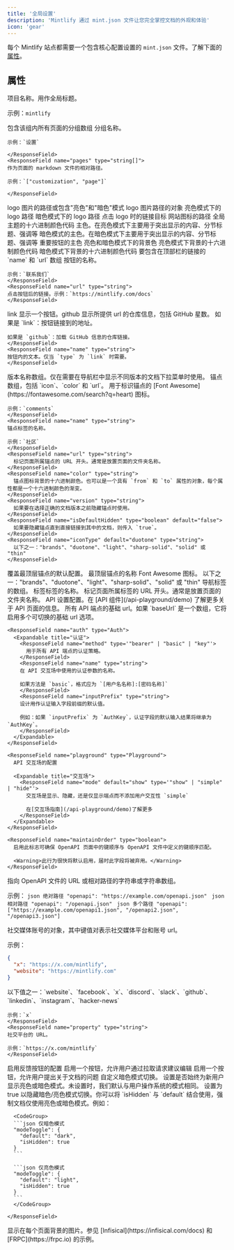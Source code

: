 ```yaml
---
title: '全局设置'
description: 'Mintlify 通过 mint.json 文件让您完全掌控文档的外观和体验'
icon: 'gear'
---
```


每个 Mintlify 站点都需要一个包含核心配置设置的 `mint.json` 文件。了解下面的[属性](#properties)。

## 属性

<ResponseField name="name" type="string" required>
项目名称。用作全局标题。

示例：`mintlify`

</ResponseField>

<ResponseField name="navigation" type="Navigation[]" required>
  包含该组内所有页面的分组数组
  <Expandable title="导航">
    <ResponseField name="group" type="string">
    分组名称。

    示例：`设置`

    </ResponseField>
    <ResponseField name="pages" type="string[]">
    作为页面的 markdown 文件的相对路径。

    示例：`["customization", "page"]`

    </ResponseField>

  </Expandable>
</ResponseField>

<ResponseField name="logo" type="string or object">
  logo 图片的路径或包含"亮色"和"暗色"模式 logo 图片路径的对象
  <Expandable title="Logo">
    <ResponseField name="light" type="string">
      亮色模式下的 logo 路径
    </ResponseField>
    <ResponseField name="dark" type="string">
      暗色模式下的 logo 路径
    </ResponseField>
    <ResponseField name="href" type="string" default="/">
      点击 logo 时的链接目标
    </ResponseField>
  </Expandable>
</ResponseField>

<ResponseField name="favicon" type="string">
  网站图标的路径
</ResponseField>

<ResponseField name="colors" type="Colors">
  全局主题的十六进制颜色代码
  <Expandable title="颜色">
    <ResponseField name="primary" type="string" required>
      主色。在亮色模式下主要用于突出显示的内容、分节标题、强调等
    </ResponseField>
    <ResponseField name="light" type="string">
      暗色模式的主色。在暗色模式下主要用于突出显示的内容、分节标题、强调等
    </ResponseField>
    <ResponseField name="dark" type="string">
      重要按钮的主色
    </ResponseField>
    <ResponseField name="background" type="object">
      亮色和暗色模式下的背景色
      <Expandable title="对象">
        <ResponseField name="light" type="string" required>
          亮色模式下背景的十六进制颜色代码
        </ResponseField>
        <ResponseField name="dark" type="string" required>
          暗色模式下背景的十六进制颜色代码
        </ResponseField>
      </Expandable>
    </ResponseField>
  </Expandable>
</ResponseField>

<ResponseField name="topbarLinks" type="TopbarLink[]">
  要包含在顶部栏的链接的 `name` 和 `url` 数组
  <Expandable title="顶部栏链接">
    <ResponseField name="name" type="string">
    按钮的名称。

    示例：`联系我们`
    </ResponseField>
    <ResponseField name="url" type="string">
    点击按钮后的链接。示例：`https://mintlify.com/docs`
    </ResponseField>

  </Expandable>
</ResponseField>

<ResponseField name="topbarCtaButton" type="Call to Action">
  <Expandable title="顶部栏号召性用语">
    <ResponseField name="type" type={'"link" or "github"'} default="link">
    link 显示一个按钮。github 显示所提供 url 的仓库信息，包括 GitHub 星数。
    </ResponseField>
    <ResponseField name="url" type="string">
    如果是 `link`：按钮链接到的地址。
    
    如果是 `github`：加载 GitHub 信息的仓库链接。
    </ResponseField>
    <ResponseField name="name" type="string">
    按钮内的文本。仅当 `type` 为 `link` 时需要。
    </ResponseField>

  </Expandable>
</ResponseField>

<ResponseField name="versions" type="string[]">
  版本名称数组。仅在需要在导航栏中显示不同版本的文档下拉菜单时使用。
</ResponseField>

<ResponseField name="anchors" type="Anchor[]">
  锚点数组，包括 `icon`、`color` 和 `url`。
  <Expandable title="锚点">
    <ResponseField name="icon" type="string">
    用于标识锚点的 [Font Awesome](https://fontawesome.com/search?q=heart) 图标。

    示例：`comments`
    </ResponseField>
    <ResponseField name="name" type="string">
    锚点标签的名称。

    示例：`社区`
    </ResponseField>
    <ResponseField name="url" type="string">
      标记页面所属锚点的 URL 开头。通常是放置页面的文件夹名称。
    </ResponseField>
    <ResponseField name="color" type="string">
      锚点图标背景的十六进制颜色。也可以是一个具有 `from` 和 `to` 属性的对象，每个属性都是一个十六进制颜色的渐变。
    </ResponseField>
    <ResponseField name="version" type="string">
      如果要在选择正确的文档版本之前隐藏锚点时使用。
    </ResponseField>
    <ResponseField name="isDefaultHidden" type="boolean" default="false">
      如果要隐藏锚点直到直接链接到其中的文档，则传入 `true`。
    </ResponseField>
    <ResponseField name="iconType" default="duotone" type="string">
      以下之一："brands"、"duotone"、"light"、"sharp-solid"、"solid" 或 "thin"
    </ResponseField>

  </Expandable>
</ResponseField>

<ResponseField name="topAnchor" type="Object">
  覆盖最顶层锚点的默认配置。
  <Expandable title="对象">
    <ResponseField name="name" default="Documentation" type="string">
      最顶层锚点的名称
    </ResponseField>
    <ResponseField name="icon" default="book-open" type="string">
      Font Awesome 图标。
    </ResponseField>
    <ResponseField name="iconType" default="duotone" type="string">
      以下之一："brands"、"duotone"、"light"、"sharp-solid"、"solid" 或 "thin"
    </ResponseField>
  </Expandable>
</ResponseField>

<ResponseField name="tabs" type="Tabs[]">
  导航标签的数组。
  <Expandable title="标签">
    <ResponseField name="name" type="string">
      标签标签的名称。
    </ResponseField>
    <ResponseField name="url" type="string">
      标记页面所属标签的 URL 开头。通常是放置页面的文件夹名称。
    </ResponseField>
  </Expandable>
</ResponseField>

<ResponseField name="api" type="API">
  API 设置配置。在 [API 组件](/api-playground/demo) 了解更多关于 API 页面的信息。
  <Expandable title="API">
    <ResponseField name="baseUrl" type="string">
      所有 API 端点的基础 url。如果 `baseUrl` 是一个数组，它将启用多个可切换的基础 url 选项。
    </ResponseField>

    <ResponseField name="auth" type="Auth">
      <Expandable title="认证">
        <ResponseField name="method" type='"bearer" | "basic" | "key"'>
          用于所有 API 端点的认证策略。
        </ResponseField>
        <ResponseField name="name" type="string">
        在 API 交互场中使用的认证参数的名称。

        如果方法是 `basic`，格式应为 `[用户名名称]:[密码名称]`
        </ResponseField>
        <ResponseField name="inputPrefix" type="string">
        设计用作认证输入字段前缀的默认值。

        例如：如果 `inputPrefix` 为 `AuthKey`，认证字段的默认输入结果将继承为 `AuthKey`。
        </ResponseField>
      </Expandable>
    </ResponseField>

    <ResponseField name="playground" type="Playground">
      API 交互场的配置

      <Expandable title="交互场">
        <ResponseField name="mode" default="show" type='"show" | "simple" | "hide"'>
          交互场是显示、隐藏，还是仅显示端点而不添加用户交互性 `simple`

          在[交互场指南](/api-playground/demo)了解更多
        </ResponseField>
      </Expandable>
    </ResponseField>

    <ResponseField name="maintainOrder" type="boolean">
      启用此标志可确保 OpenAPI 页面中的键顺序与 OpenAPI 文件中定义的键顺序匹配。

      <Warning>此行为很快将默认启用，届时此字段将被弃用。</Warning>
    </ResponseField>

  </Expandable>
</ResponseField>

<ResponseField name="openapi" type="string | string[]">
  指向 OpenAPI 文件的 URL 或相对路径的字符串或字符串数组。
  
  示例：
  <CodeGroup>
    ```json 绝对路径
    "openapi": "https://example.com/openapi.json"
    ```
    ```json 相对路径
    "openapi": "/openapi.json"
    ```
    ```json 多个路径
    "openapi": ["https://example.com/openapi1.json", "/openapi2.json", "/openapi3.json"]
    ```
  </CodeGroup>

</ResponseField>

<ResponseField name="footerSocials" type="FooterSocials">
  社交媒体账号的对象，其中键值对表示社交媒体平台和账号 url。
  
  示例：
  ```json
  {
    "x": "https://x.com/mintlify",
    "website": "https://mintlify.com"
  }
  ```
  <Expandable title="底部社交媒体">
    <ResponseField name="[key]" type="string">
    以下值之一：`website`、`facebook`、`x`、`discord`、`slack`、`github`、`linkedin`、`instagram`、`hacker-news`
    
    示例：`x`
    </ResponseField>
    <ResponseField name="property" type="string">
    社交平台的 URL。
    
    示例：`https://x.com/mintlify`
    </ResponseField>
  </Expandable>
</ResponseField>

<ResponseField name="feedback" type="Feedback">
  启用反馈按钮的配置

  <Expandable title="反馈">
    <ResponseField name="suggestEdit" type="boolean" default="false">
    启用一个按钮，允许用户通过拉取请求建议编辑
    </ResponseField>
    <ResponseField name="raiseIssue" type="boolean" default="false">
    启用一个按钮，允许用户提出关于文档的问题
    </ResponseField>
  </Expandable>
</ResponseField>

<ResponseField name="modeToggle" type="ModeToggle">
  自定义暗色模式切换。
  <Expandable title="模式切换">
    <ResponseField name="default" type={'"light" or "dark"'}>
      设置是否始终为新用户显示亮色或暗色模式。未设置时，我们默认与用户操作系统的模式相同。
    </ResponseField>
    <ResponseField name="isHidden" type="boolean" default="false">
      设置为 true 以隐藏暗色/亮色模式切换。你可以将 `isHidden` 与 `default` 结合使用，强制文档仅使用亮色或暗色模式。例如：
      
      <CodeGroup>
      ```json 仅暗色模式
      "modeToggle": {
        "default": "dark",
        "isHidden": true
      }
      ```

      ```json 仅亮色模式
      "modeToggle": {
        "default": "light",
        "isHidden": true
      }
      ```
      </CodeGroup>

    </ResponseField>

  </Expandable>
</ResponseField>

<ResponseField name="backgroundImage" type="string">
  显示在每个页面背景的图片。参见 [Infisical](https://infisical.com/docs) 和 [FRPC](https://frpc.io) 的示例。
</ResponseField>